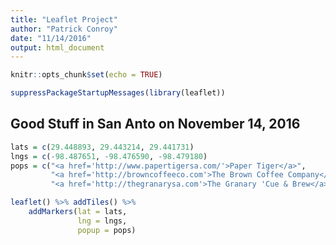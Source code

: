 ```yaml
---
title: "Leaflet Project"
author: "Patrick Conroy"
date: "11/14/2016"
output: html_document
---
```


```r
knitr::opts_chunk$set(echo = TRUE)
```


```r
suppressPackageStartupMessages(library(leaflet))
```

## Good Stuff in San Anto on November 14, 2016

```r
lats = c(29.448893, 29.443214, 29.441731)
lngs = c(-98.487651, -98.476590, -98.479180)
pops = c("<a href='http://www.papertigersa.com/'>Paper Tiger</a>",
         "<a href='http://browncoffeeco.com'>The Brown Coffee Company</a>",
         "<a href='http://thegranarysa.com'>The Granary 'Cue & Brew</a>")

leaflet() %>% addTiles() %>%
    addMarkers(lat = lats,
               lng = lngs,
               popup = pops)
```


